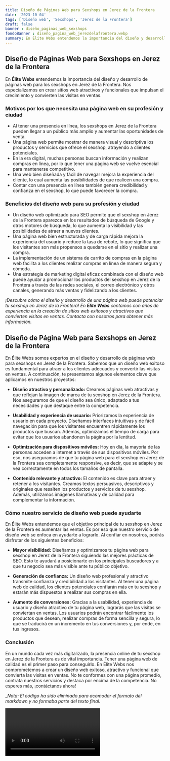 ```yaml
---
title: Diseño de Páginas Web para Sexshops en Jerez de la Frontera
date: '2023-10-04'
tags: ['Diseño web', 'Sexshops', 'Jerez de la Frontera']
draft: false
banner : diseño_paginas_web_sexshops
fondoBanner : diseño_pagina_web_jerezdelafrontera.webp
summary: En Élite Webs entendemos la importancia del diseño y desarrollo de páginas web para los sexshops en Jerez de la Frontera. Nos especializamos en crear sitios web atractivos y funcionales que impulsan el crecimiento y convierten las visitas en ventas.
---
```


## Diseño de Páginas Web para Sexshops en Jerez de la Frontera

En **Élite Webs** entendemos la importancia del diseño y desarrollo de páginas web para los sexshops en Jerez de la Frontera. Nos especializamos en crear sitios web atractivos y funcionales que impulsan el crecimiento y convierten las visitas en ventas.

### Motivos por los que necesita una página web en su profesión y ciudad

- Al tener una presencia en línea, los sexshops en Jerez de la Frontera pueden llegar a un público más amplio y aumentar las oportunidades de venta.
- Una página web permite mostrar de manera visual y descriptiva los productos y servicios que ofrece el sexshop, atrayendo a clientes potenciales.
- En la era digital, muchas personas buscan información y realizan compras en línea, por lo que tener una página web se vuelve esencial para mantenerse competitivo.
- Una web bien diseñada y fácil de navegar mejora la experiencia del cliente, lo cual aumenta las posibilidades de que realicen una compra.
- Contar con una presencia en línea también genera credibilidad y confianza en el sexshop, lo que puede favorecer la compra.

### Beneficios del diseño web para su profesión y ciudad

- Un diseño web optimizado para SEO permite que el sexshop en Jerez de la Frontera aparezca en los resultados de búsqueda de Google y otros motores de búsqueda, lo que aumenta la visibilidad y las posibilidades de atraer a nuevos clientes.
- Una página web bien estructurada y de carga rápida mejora la experiencia del usuario y reduce la tasa de rebote, lo que significa que los visitantes son más propensos a quedarse en el sitio y realizar una compra.
- La implementación de un sistema de carrito de compras en la página web facilita a los clientes realizar compras en línea de manera segura y cómoda.
- Una estrategia de marketing digital eficaz combinada con el diseño web puede ayudar a promocionar los productos del sexshop en Jerez de la Frontera a través de las redes sociales, el correo electrónico y otros canales, generando más ventas y fidelizando a los clientes.

*¡Descubre cómo el diseño y desarrollo de una página web puede potenciar tu sexshop en Jerez de la Frontera! En **Élite Webs** contamos con años de experiencia en la creación de sitios web exitosos y atractivos que convierten visitas en ventas. Contacta con nosotros para obtener más información.*

<GifSeo />

<Cta />

## Diseño de Página Web para Sexshops en Jerez de la Frontera

En Élite Webs somos expertos en el diseño y desarrollo de páginas web para sexshops en Jerez de la Frontera. Sabemos que un diseño web exitoso es fundamental para atraer a los clientes adecuados y convertir las visitas en ventas. A continuación, te presentamos algunos elementos clave que aplicamos en nuestros proyectos:

- **Diseño atractivo y personalizado:** Creamos páginas web atractivas y que reflejan la imagen de marca de tu sexshop en Jerez de la Frontera. Nos aseguramos de que el diseño sea único, adaptado a tus necesidades y que destaque entre la competencia.

- **Usabilidad y experiencia de usuario:** Priorizamos la experiencia de usuario en cada proyecto. Diseñamos interfaces intuitivas y de fácil navegación para que los visitantes encuentren rápidamente los productos que buscan. Además, optimizamos el tiempo de carga para evitar que los usuarios abandonen la página por la lentitud.

- **Optimización para dispositivos móviles:** Hoy en día, la mayoría de las personas acceden a internet a través de sus dispositivos móviles. Por eso, nos aseguramos de que tu página web para el sexshop en Jerez de la Frontera sea completamente responsive, es decir, que se adapte y se vea correctamente en todos los tamaños de pantalla.

- **Contenido relevante y atractivo:** El contenido es clave para atraer y retener a los visitantes. Creamos textos persuasivos, descriptivos y originales que resalten los productos y servicios de tu sexshop. Además, utilizamos imágenes llamativas y de calidad para complementar la información.

### Cómo nuestro servicio de diseño web puede ayudarte

En Élite Webs entendemos que el objetivo principal de tu sexshop en Jerez de la Frontera es aumentar las ventas. Es por eso que nuestro servicio de diseño web se enfoca en ayudarte a lograrlo. Al confiar en nosotros, podrás disfrutar de los siguientes beneficios:

- **Mayor visibilidad:** Diseñamos y optimizamos tu página web para sexshop en Jerez de la Frontera siguiendo las mejores prácticas de SEO. Esto te ayudará a posicionarte en los principales buscadores y a que tu negocio sea más visible ante tu público objetivo.

- **Generación de confianza:** Un diseño web profesional y atractivo transmite confianza y credibilidad a los visitantes. Al tener una página web de calidad, los clientes potenciales confiarán más en tu sexshop y estarán más dispuestos a realizar sus compras en ella.

- **Aumento de conversiones:** Gracias a la usabilidad, experiencia de usuario y diseño atractivo de tu página web, lograrás que las visitas se conviertan en ventas. Los usuarios podrán encontrar fácilmente los productos que desean, realizar compras de forma sencilla y segura, lo que se traducirá en un incremento en tus conversiones y, por ende, en tus ingresos.

### Conclusión

En un mundo cada vez más digitalizado, la presencia online de tu sexshop en Jerez de la Frontera es de vital importancia. Tener una página web de calidad es el primer paso para conseguirlo. En Élite Webs nos comprometemos a crear un diseño web exitoso, atractivo y funcional que convierta las visitas en ventas. No te conformes con una página promedio, contrata nuestros servicios y destaca por encima de la competencia. No esperes más, ¡contáctanos ahora!

_*Nota: El código ha sido eliminado para acomodar el formato del markdown y no formaba parte del texto final.*

<Video />

<CtaBot job='Sexshops' city='Jerez de la Frontera'/>

<Gmaps query='Jerez de la Frontera+españa+maps' />